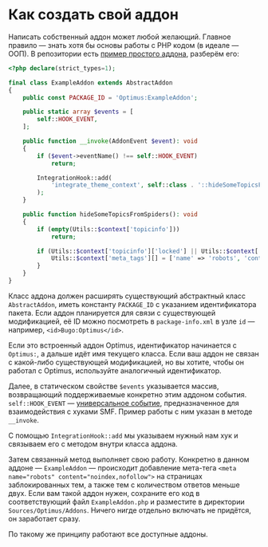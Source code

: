 # Как создать свой аддон

Написать собственный аддон может любой желающий. Главное правило — знать хотя бы основы работы с PHP кодом (в идеале — ООП). В репозитории есть [пример простого аддона](https://github.com/dragomano/Optimus/blob/main/src/Sources/Optimus/Addons/ExampleAddon.php), разберём его:

```php {5, 7-9, 17, 21} showLineNumbers copy filename="ExampleAddon.php"
<?php declare(strict_types=1);

final class ExampleAddon extends AbstractAddon
{
	public const PACKAGE_ID = 'Optimus:ExampleAddon';

	public static array $events = [
		self::HOOK_EVENT,
	];

	public function __invoke(AddonEvent $event): void
	{
		if ($event->eventName() !== self::HOOK_EVENT)
			return;

		IntegrationHook::add(
			'integrate_theme_context', self::class . '::hideSomeTopicsFromSpiders#', false, __FILE__
		);
	}

	public function hideSomeTopicsFromSpiders(): void
	{
		if (empty(Utils::$context['topicinfo']))
			return;

		if (Utils::$context['topicinfo']['locked'] || Utils::$context['topicinfo']['num_replies'] < 2) {
			Utils::$context['meta_tags'][] = ['name' => 'robots', 'content' => 'noindex,nofollow'];
		}
	}
}
```

Класс аддона должен расширять существующий абстрактный класс `AbstractAddon`, иметь константу `PACKAGE_ID` с указанием идентификатора пакета. Если аддон планируется для связи с существующей модификацией, её ID можно посмотреть в `package-info.xml` в узле `id` — например, `<id>Bugo:Optimus</id>`.

Если это встроенный аддон Optimus, идентификатор начинается с `Optimus:`, а дальше идёт имя текущего класса. Если ваш аддон не связан с какой-либо существующей модификацией, но вы хотите, чтобы он работал с Optimus, используйте аналогичный идентификатор.

Далее, в статическом свойстве `$events` указывается массив, возвращающий поддерживаемые конкретно этим аддоном события. `self::HOOK_EVENT` — [универсальное событие](events), предназначенное для взаимодействия с хуками SMF. Пример работы с ним указан в методе `__invoke`.

С помощью `IntegrationHook::add` мы указываем нужный нам хук и связываем его с методом внутри класса аддона.

Затем связанный метод выполняет свою работу. Конкретно в данном аддоне — `ExampleAddon` — происходит добавление мета-тега `<meta name="robots" content="noindex,nofollow">` на страницах заблокированных тем, а также тем с количеством ответов меньше двух. Если вам такой аддон нужен, сохраните его код в соответствующий файл `ExampleAddon.php` и разместите в директории `Sources/Optimus/Addons`. Ничего нигде отдельно включать не придётся, он заработает сразу.

По такому же принципу работают все доступные аддоны.
